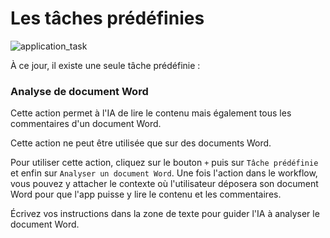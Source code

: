 
# Les tâches prédéfinies

![application_task](@public/applications/tasks.png)

À ce jour, il existe une seule tâche prédéfinie :

### Analyse de document Word

Cette action permet à l'IA de lire le contenu mais également tous les commentaires d'un document Word.

<Callout type="warning">
Cette action ne peut être utilisée que sur des documents Word.
</Callout>


Pour utiliser cette action, cliquez sur le bouton `+` puis sur `Tâche prédéfinie` et enfin sur `Analyser un document Word`.
Une fois l'action dans le workflow, vous pouvez y attacher le contexte où l'utilisateur déposera son document Word pour que l'app puisse y lire le contenu et les commentaires.

Écrivez vos instructions dans la zone de texte pour guider l'IA à analyser le document Word.

